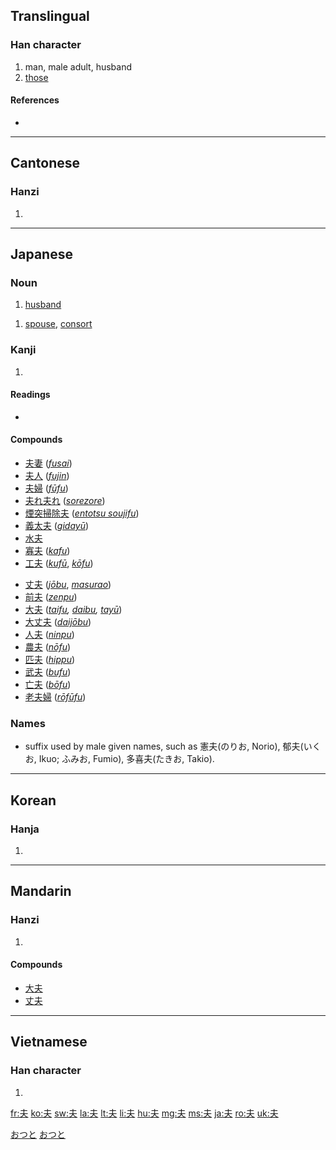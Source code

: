 {{also|未|夭|天}}
==Translingual==

===Han character===
{{Han char|rn=37|rad=大|as=01|sn=4|four=5003<sub>0</sub>|canj=手人 (QO)}}

# man, male adult, husband
# [[those]]

====References====
* {{Han ref|kx=0248.110|dkj=05835|dj=0507.010|hdz=10521.010|uh=592B|ud=22827|bh=A4D2|bd=42194}}

----

==Cantonese==

===Hanzi===
{{yue-hanzi|jyut=|y=fu1}}

# {{defn|Cantonese|sort=大01}}

----

==Japanese==

===Noun===
{{ja-noun|k|hira=おっと|rom=otto|hidx=おつと}}

# [[husband]]
{{ja-noun|k|hira=つま|rom=tsuma}}
# [[spouse]], [[consort]]

===Kanji===
{{ja-kanji|grade=4|rs=大01}}

# {{defn|Japanese}}

====Readings====
* {{ja-readings|on=[[ふ]] (''fu''), [[ふう]] (''fū''), [[ぶ]] (''bu'') [[ぷ]](''pu'') |kun=[[おっと]] (''otto''), [[それ]] ([[夫れ]], ''sore'')|nanori=[[お]] (''o''), [[と]] (''to''), [[ゆう]] (''yū''), [[よ]] (''yo'')}}

====Compounds====
{{top2}}
* [[夫妻]] (''[[fusai]]'')
* [[夫人]] (''[[fujin]]'')
* [[夫婦]] (''[[fūfu]]'')
* [[夫れ夫れ]] (''[[sorezore]]'')
* [[煙突掃除夫]] (''[[entotsu soujifu]]'')
* [[義太夫]] (''[[gidayū]]'')
* [[水夫]]
* [[寡夫]] (''[[kafu]]'')
* [[工夫]] (''[[kufū]]'', ''[[kōfu]]'')
{{mid2}}
* [[丈夫]] (''[[jōbu]]'', ''[[masurao]]'')
* [[前夫]] (''[[zenpu]]'')
* [[大夫]] (''[[taifu]], [[daibu]], [[tayū]]'')
* [[大丈夫]] (''[[daijōbu]]'')
* [[人夫]] (''[[ninpu]]'')
* [[農夫]] (''[[nōfu]]'')
* [[匹夫]] (''[[hippu]]'')
* [[武夫]] (''[[bufu]]'')
* [[亡夫]] (''[[bōfu]]'')
* [[老夫婦]] (''[[rōfūfu]]'')
{{bottom}}

===Names===
{{rfc-header|Names|lang=ja}}
* suffix used by male given names, such as 憲夫(のりお, Norio), 郁夫(いくお, Ikuo; ふみお, Fumio), 多喜夫(たきお, Takio).

[[Category:1000 Japanese basic words|おつと]]
[[Category:ja:Family|おつと]]

----

==Korean==

===Hanja===
{{ko-hanja|hangeul=부|rv=bu|mr=pu}}

# {{defn|Korean|sort=大01}}

----

==Mandarin==

===Hanzi===
{{cmn-hanzi|pin=[[fū]] ([[fu1]]), [[fú]] ([[fu2]])|wg=fu<sup>1</sup>}}

# {{defn|Mandarin|sort=大01}}

====Compounds====
* [[大夫]]
* [[丈夫]]

----

==Vietnamese==

===Han character===
{{vi-hantu|[[phu]]|rs=大01}}

# {{defn|Vietnamese|sort=大01}}

[[fr:夫]]
[[ko:夫]]
[[sw:夫]]
[[la:夫]]
[[lt:夫]]
[[li:夫]]
[[hu:夫]]
[[mg:夫]]
[[ms:夫]]
[[ja:夫]]
[[ro:夫]]
[[uk:夫]]